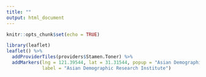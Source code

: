 ```yaml
---
title: ""
output: html_document
---
```


```r
knitr::opts_chunk$set(echo = TRUE)
```


```r
library(leaflet)
leaflet() %>% 
  addProviderTiles(providers$Stamen.Toner) %>%
  addMarkers(lng = 121.39544, lat = 31.31544, popup = "Asian Demographic Research Institute", 
             label = "Asian Demographic Research Institute")
```
